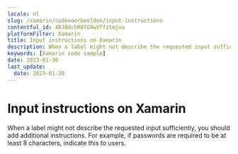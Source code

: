 ```yaml
---
locale: nl
slug: /xamarin/codevoorbeelden/input-instructions
contentful_id: 4DJBdchR8TG9wVTfztmjvu
platformFilter: Xamarin
title: Input instructions on Xamarin
description: When a label might not describe the requested input sufficiently, you should add additional instructions.
keywords: [Xamarin code sample]
date: 2023-01-30
last_update:
  date: 2023-01-30
---
```


# Input instructions on Xamarin

When a label might not describe the requested input sufficiently, you should add additional instructions. For example, if passwords are required to be at least 8 characters, indicate this to users.

<CodeSample id="input-instructions" locale="nl" platform="xamarin"/>
